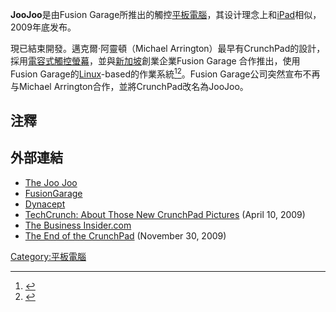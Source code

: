 {{Underlinked|time=2016-12-17T11:03:18+00:00}}
{{Orphan|time=2016-12-17T11:03:18+00:00}}

'''JooJoo'''是由Fusion Garage所推出的觸控[[平板電腦|平板電腦]]，其设计理念上和[[iPad|iPad]]相似，2009年底发布。

現已結束開發。邁克爾·阿靈頓（Michael Arrington）最早有CrunchPad的設計，採用[[電容式|電容式]][[觸控式螢幕|觸控螢幕]]，並與[[新加坡|新加坡]]創業企業Fusion Garage 合作推出，使用Fusion Garage的[[Linux|Linux]]-based的作業系統<ref name="wp">{{Cite web |url=http://www.washingtonpost.com/wp-dyn/content/article/2009/01/19/AR2009011900287.html |title=存档副本 |accessdate=2010-04-26 |archive-date=2018-12-26 |archive-url=https://web.archive.org/web/20181226190026/http://www.washingtonpost.com/wp-dyn/content/article/2009/01/19/AR2009011900287.html |dead-url=no }}</ref><ref name="tc">{{Cite web |url=http://www.techcrunch.com/2009/01/19/techcrunch-tablet-update-prototype-b/ |title=存档副本 |accessdate=2010-04-26 |archive-date=2021-02-03 |archive-url=https://web.archive.org/web/20210203191108/https://techcrunch.com/2009/01/19/techcrunch-tablet-update-prototype-b/ |dead-url=no }}</ref>。Fusion Garage公司突然宣布不再与Michael Arrington合作，並將CrunchPad改名為JooJoo。

==注釋==
{{reflist}}

==外部連結==
*[http://webarchive.loc.gov/all/20101018214102/https%3A//thejoojoo.com/ The Joo Joo]
*[http://www.fusiongarage.com/ FusionGarage] {{Wayback|url=http://www.fusiongarage.com/ |date=20201009060244 }}
*[http://www.dynacept.com/ Dynacept] {{Wayback|url=http://www.dynacept.com/ |date=20200927160350 }}
*[http://www.techcrunch.com/2009/04/10/about-those-new-crunchpad-pictures/ TechCrunch: About Those New CrunchPad Pictures] {{Wayback|url=http://www.techcrunch.com/2009/04/10/about-those-new-crunchpad-pictures/ |date=20201125113839 }} (April 10, 2009)
*[http://www.businessinsider.com/arringtons-crunchpad-will-be-a-real-hit-says-best-buy-marketing-boss-2009-8/ The Business Insider.com] {{Wayback|url=http://www.businessinsider.com/arringtons-crunchpad-will-be-a-real-hit-says-best-buy-marketing-boss-2009-8/ |date=20170317163833 }}
*[http://www.techcrunch.com/2009/11/30/crunchpad-end/ The End of the CrunchPad] {{Wayback|url=http://www.techcrunch.com/2009/11/30/crunchpad-end/ |date=20210203191115 }} (November 30, 2009)

[[Category:平板電腦|Category:平板電腦]]